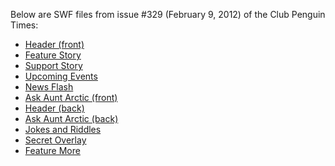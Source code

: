 Below are SWF files from issue #329 (February 9, 2012) of the Club Penguin Times:
*[[Media:News329HeaderFront.swf|Header (front)]]
*[[Media:News329FeatureStory.swf|Feature Story]]
*[[Media:News329SupportStory.swf|Support Story]]
*[[Media:News329UpcomingEvents.swf|Upcoming Events]]
*[[Media:News329NewsFlash.swf|News Flash]]
*[[Media:News329AskAuntArcticFront.swf|Ask Aunt Arctic (front)]]
*[[Media:News329HeaderBack.swf|Header (back)]]
*[[Media:News329AskAuntArcticBack.swf|Ask Aunt Arctic (back)]]
*[[Media:News329JokesAndRiddles.swf|Jokes and Riddles]]
*[[Media:News329SecretOverlay.swf|Secret Overlay]]
*[[Media:News329FeatureMore.swf|Feature More]]